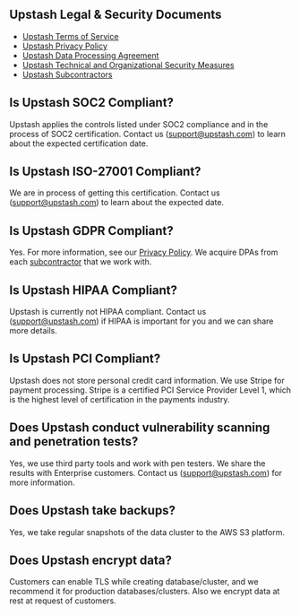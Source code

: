 ## Upstash Legal & Security Documents

- [Upstash Terms of Service](https://upstash.com/static/trust/terms.pdf)
- [Upstash Privacy Policy](https://upstash.com/static/trust/privacy.pdf)
- [Upstash Data Processing Agreement](https://upstash.com/static/trust/dpa.pdf)
- [Upstash Technical and Organizational Security Measures](https://upstash.com/static/trust/security-measures.pdf)
- [Upstash Subcontractors](https://upstash.com/static/trust/subprocessors.pdf)

## Is Upstash SOC2 Compliant?

Upstash applies the controls listed under SOC2 compliance and in the process of
SOC2 certification. Contact us
([support@upstash.com](mailto:support@upstash.com)) to learn about the expected
certification date.

## Is Upstash ISO-27001 Compliant?

We are in process of getting this certification. Contact us
([support@upstash.com](mailto:support@upstash.com)) to learn about the expected
date.

## Is Upstash GDPR Compliant?

Yes. For more information, see our
[Privacy Policy](https://upstash.com/static/trust/privacy.pdf). We acquire DPAs
from each [subcontractor](https://upstash.com/static/trust/subprocessors.pdf)
that we work with.

## Is Upstash HIPAA Compliant?

Upstash is currently not HIPAA compliant. Contact us
([support@upstash.com](mailto:support@upstash.com)) if HIPAA is important for
you and we can share more details.

## Is Upstash PCI Compliant?

Upstash does not store personal credit card information. We use Stripe for
payment processing. Stripe is a certified PCI Service Provider Level 1, which is
the highest level of certification in the payments industry.

## Does Upstash conduct vulnerability scanning and penetration tests?

Yes, we use third party tools and work with pen testers. We share the results
with Enterprise customers. Contact us
([support@upstash.com](mailto:support@upstash.com)) for more information.

## Does Upstash take backups?

Yes, we take regular snapshots of the data cluster to the AWS S3 platform.

## Does Upstash encrypt data?

Customers can enable TLS while creating database/cluster, and we recommend it
for production databases/clusters. Also we encrypt data at rest at request of
customers.
